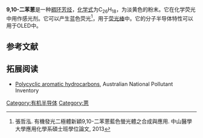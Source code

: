 {{chembox
| verifiedrevid = 477227657
| ImageFile = 9,10-diphenylanthracene.svg
| ImageAlt = Skeletal formula
| ImageFile1 = 9,10-Diphenylanthracene-3D-spacefill.png
| ImageAlt1 = Space-filling model
| IUPACName = 9,10-Diphenylanthracene
| OtherNames = 
|Section1={{Chembox Identifiers
| Abbreviations = DPA
| ChemSpiderID_Ref = {{chemspidercite|correct|chemspider}}
| ChemSpiderID = 14430
| InChIKey = FCNCGHJSNVOIKE-UHFFFAOYAL
| SMILES1 = c1ccc(cc1)c2c3ccccc3c(c4c2cccc4)c5ccccc5
| StdInChI_Ref = {{stdinchicite|correct|chemspider}}
| StdInChI = 1S/C26H18/c1-3-11-19(12-4-1)25-21-15-7-9-17-23(21)26(20-13-5-2-6-14-20)24-18-10-8-16-22(24)25/h1-18H
| StdInChIKey_Ref = {{stdinchicite|correct|chemspider}}
| StdInChIKey = FCNCGHJSNVOIKE-UHFFFAOYSA-N
| CASNo_Ref = {{cascite|correct|CAS}}
| CASNo = 1499-10-1
| EINECS = 
| PubChem = 
| SMILES = c4c3c(c1ccccc1c(c2ccccc2)c3ccc4)c5ccccc5
| InChI = 1/C26H18/c1-3-11-19(12-4-1)25-21-15-7-9-17-23(21)26(20-13-5-2-6-14-20)24-18-10-8-16-22(24)25/h1-18H
| RTECS =
| MeSHName =
| ChEBI_Ref = {{ebicite|correct|EBI}}
| ChEBI =
| KEGG_Ref = {{keggcite|correct|kegg}}
| KEGG = 
}}
|Section2={{Chembox Properties
| Formula = C<sub>26</sub>H<sub>18</sub>
| MolarMass = 330.42
| Appearance = 黄色粉末
| Density = 1.22 g/cm<sup>3</sup><ref>{{cite journal |vauthors = Adams JM, Ramdas S |title= The Crystal Structure of Solution-Grown 9,10-Diphenylanthracene. A Combined Computational and X-Ray Study |journal= Acta Crystallographica Section B |volume= 35 |issue= 3 |pages= 679–683 |year= 1979 |doi=10.1107/s0567740879004428}}</ref>
| MeltingPtC = 248 - 250
| MeltingPt_notes =
| BoilingPt = 
| BoilingPt_notes = 
| Solubility = 
| SolubleOther = 
| Solvent = 
| pKa = 
| pKb = }}
}}

'''9,10-二苯蒽'''是一种[[稠环芳烃|稠环芳烃]]，[[化学式|化学式]]为C<sub>26</sub>H<sub>18</sub>，为淡黄色的粉末。它在化学荧光中用作感光剂。它可以产生蓝色荧光<ref>張哲泓. 有機發光二極體新穎9,10-二苯蒽藍色螢光體之合成與應用. 中山醫學大學應用化學系碩士班學位論文, 2013</ref>，用于[[荧光棒|荧光棒]]中。它的分子半导体特性可以用于OLED中。

==参考文献==
{{reflist}}

==拓展阅读==
* [http://www.npi.gov.au/resource/polycyclic-aromatic-hydrocarbons Polycyclic aromatic hydrocarbons]{{Wayback|url=http://www.npi.gov.au/resource/polycyclic-aromatic-hydrocarbons |date=20170310135639 }}, Australian National Pollutant Inventory

{{DEFAULTSORT:Diphenylanthracene, 9,10-}}
[[Category:有机半导体|Category:有机半导体]]
[[Category:蒽|Category:蒽]]